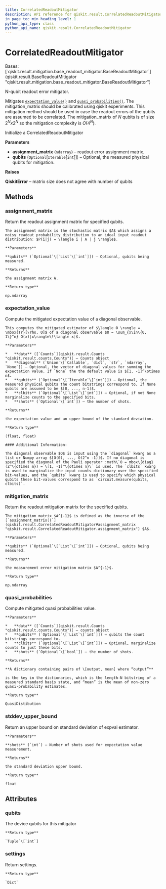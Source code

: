 ```yaml
---
title: CorrelatedReadoutMitigator
description: API reference for qiskit.result.CorrelatedReadoutMitigator
in_page_toc_min_heading_level: 1
python_api_type: class
python_api_name: qiskit.result.CorrelatedReadoutMitigator
---
```


# CorrelatedReadoutMitigator

<Class id="qiskit.result.CorrelatedReadoutMitigator" isDedicatedPage={true} github="https://github.com/qiskit/qiskit/tree/stable/0.21/qiskit/result/mitigation/correlated_readout_mitigator.py" signature="CorrelatedReadoutMitigator(assignment_matrix, qubits=None)" modifiers="class">
  Bases: [`qiskit.result.mitigation.base_readout_mitigator.BaseReadoutMitigator`](qiskit.result.BaseReadoutMitigator "qiskit.result.mitigation.base_readout_mitigator.BaseReadoutMitigator")

  N-qubit readout error mitigator.

  Mitigates [`expectation_value()`](qiskit.result.CorrelatedReadoutMitigator#expectation_value "qiskit.result.CorrelatedReadoutMitigator.expectation_value") and [`quasi_probabilities()`](qiskit.result.CorrelatedReadoutMitigator#quasi_probabilities "qiskit.result.CorrelatedReadoutMitigator.quasi_probabilities"). The mitigation\_matrix should be calibrated using qiskit experiments. This mitigation method should be used in case the readout errors of the qubits are assumed to be correlated. The mitigation\_matrix of *N* qubits is of size $2^N x 2^N$ so the mitigation complexity is $O(4^N)$.

  Initialize a CorrelatedReadoutMitigator

  **Parameters**

  *   **assignment\_matrix** (`ndarray`) – readout error assignment matrix.
  *   **qubits** (`Optional`\[`Iterable`\[`int`]]) – Optional, the measured physical qubits for mitigation.

  **Raises**

  **QiskitError** – matrix size does not agree with number of qubits

  ## Methods

  <span id="qiskit-result-correlatedreadoutmitigator-assignment-matrix" />

  ### assignment\_matrix

  <Function id="qiskit.result.CorrelatedReadoutMitigator.assignment_matrix" signature="CorrelatedReadoutMitigator.assignment_matrix(qubits=None)">
    Return the readout assignment matrix for specified qubits.

    The assignment matrix is the stochastic matrix $A$ which assigns a noisy readout probability distribution to an ideal input readout distribution: $P(i|j) = \langle i | A | j \rangle$.

    **Parameters**

    **qubits** (`Optional`\[`List`\[`int`]]) – Optional, qubits being measured.

    **Returns**

    the assignment matrix A.

    **Return type**

    np.ndarray
  </Function>

  <span id="qiskit-result-correlatedreadoutmitigator-expectation-value" />

  ### expectation\_value

  <Function id="qiskit.result.CorrelatedReadoutMitigator.expectation_value" signature="CorrelatedReadoutMitigator.expectation_value(data, diagonal=None, qubits=None, clbits=None, shots=None)">
    Compute the mitigated expectation value of a diagonal observable.

    This computes the mitigated estimator of $\langle O \rangle = \mbox{Tr}[\rho. O]$ of a diagonal observable $O = \sum_{x\in\{0, 1\}^n} O(x)|x\rangle\!\langle x|$.

    **Parameters**

    *   **data** ([`Counts`](qiskit.result.Counts "qiskit.result.counts.Counts")) – Counts object
    *   **diagonal** (`Union`\[`Callable`, `dict`, `str`, `ndarray`, `None`]) – Optional, the vector of diagonal values for summing the expectation value. If `None` the the default value is $[1, -1]^\otimes n$.
    *   **qubits** (`Optional`\[`Iterable`\[`int`]]) – Optional, the measured physical qubits the count bitstrings correspond to. If None qubits are assumed to be $[0, ..., n-1]$.
    *   **clbits** (`Optional`\[`List`\[`int`]]) – Optional, if not None marginalize counts to the specified bits.
    *   **shots** (`Optional`\[`int`]) – the number of shots.

    **Returns**

    the expectation value and an upper bound of the standard deviation.

    **Return type**

    (float, float)

    #### Additional Information:

    The diagonal observable $O$ is input using the `diagonal` kwarg as a list or Numpy array $[O(0), ..., O(2^n -1)]$. If no diagonal is specified the diagonal of the Pauli operator :math\`O = mbox\{diag}(Z^\{otimes n}) = \[1, -1]^\{otimes n}\` is used. The `clbits` kwarg is used to marginalize the input counts dictionary over the specified bit-values, and the `qubits` kwarg is used to specify which physical qubits these bit-values correspond to as `circuit.measure(qubits, clbits)`.
  </Function>

  <span id="qiskit-result-correlatedreadoutmitigator-mitigation-matrix" />

  ### mitigation\_matrix

  <Function id="qiskit.result.CorrelatedReadoutMitigator.mitigation_matrix" signature="CorrelatedReadoutMitigator.mitigation_matrix(qubits=None)">
    Return the readout mitigation matrix for the specified qubits.

    The mitigation matrix $A^{-1}$ is defined as the inverse of the [`assignment_matrix()`](qiskit.result.CorrelatedReadoutMitigator#assignment_matrix "qiskit.result.CorrelatedReadoutMitigator.assignment_matrix") $A$.

    **Parameters**

    **qubits** (`Optional`\[`List`\[`int`]]) – Optional, qubits being measured.

    **Returns**

    the measurement error mitigation matrix $A^{-1}$.

    **Return type**

    np.ndarray
  </Function>

  <span id="qiskit-result-correlatedreadoutmitigator-quasi-probabilities" />

  ### quasi\_probabilities

  <Function id="qiskit.result.CorrelatedReadoutMitigator.quasi_probabilities" signature="CorrelatedReadoutMitigator.quasi_probabilities(data, qubits=None, clbits=None, shots=False)">
    Compute mitigated quasi probabilities value.

    **Parameters**

    *   **data** ([`Counts`](qiskit.result.Counts "qiskit.result.counts.Counts")) – counts object
    *   **qubits** (`Optional`\[`List`\[`int`]]) – qubits the count bitstrings correspond to.
    *   **clbits** (`Optional`\[`List`\[`int`]]) – Optional, marginalize counts to just these bits.
    *   **shots** (`Optional`\[`bool`]) – the number of shots.

    **Returns**

    **A dictionary containing pairs of \[output, mean] where “output”**

    is the key in the dictionaries, which is the length-N bitstring of a measured standard basis state, and “mean” is the mean of non-zero quasi-probability estimates.

    **Return type**

    QuasiDistibution
  </Function>

  <span id="qiskit-result-correlatedreadoutmitigator-stddev-upper-bound" />

  ### stddev\_upper\_bound

  <Function id="qiskit.result.CorrelatedReadoutMitigator.stddev_upper_bound" signature="CorrelatedReadoutMitigator.stddev_upper_bound(shots)">
    Return an upper bound on standard deviation of expval estimator.

    **Parameters**

    **shots** (`int`) – Number of shots used for expectation value measurement.

    **Returns**

    the standard deviation upper bound.

    **Return type**

    float
  </Function>

  ## Attributes

  ### qubits

  <Attribute id="qiskit.result.CorrelatedReadoutMitigator.qubits">
    The device qubits for this mitigator

    **Return type**

    `Tuple`\[`int`]
  </Attribute>

  ### settings

  <Attribute id="qiskit.result.CorrelatedReadoutMitigator.settings">
    Return settings.

    **Return type**

    `Dict`
  </Attribute>
</Class>

